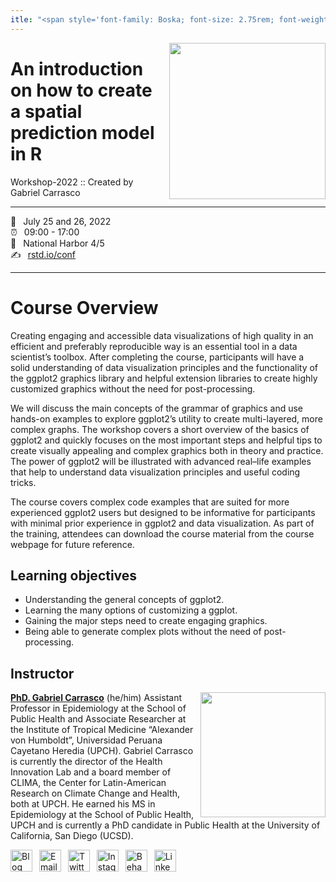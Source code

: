 ```yaml
---
itle: "<span style='font-family: Boska; font-size: 2.75rem; font-weight: 800;color:'white';'><b>Spatial predictive models with R</b></span>"
---
```


![](images/logo.png){style="float:right;padding: 0 0 0 10px;" fig-alt="Course Hex Logo" width="250"}

# **An introduction on how to create a spatial prediction model in R**

Workshop-2022 :: Created by Gabriel Carrasco

------------------------------------------------------------------------

[📆  July 25 and 26, 2022]{.code}\
[⏰  09:00 - 17:00]{.code}\
[🏨  National Harbor 4/5]{.code}\
[✍️  [rstd.io/conf](http://rstd.io/conf)]{.code}

------------------------------------------------------------------------

# **Course Overview**

Creating engaging and accessible data visualizations of high quality in an efficient and preferably reproducible way is an essential tool in a data scientist's toolbox. After completing the course, participants will have a solid understanding of data visualization principles and the functionality of the ggplot2 graphics library and helpful extension libraries to create highly customized graphics without the need for post-processing.

We will discuss the main concepts of the grammar of graphics and use hands-on examples to explore ggplot2's utility to create multi-layered, more complex graphs. The workshop covers a short overview of the basics of ggplot2 and quickly focuses on the most important steps and helpful tips to create visually appealing and complex graphics both in theory and practice. The power of ggplot2 will be illustrated with advanced real--life examples that help to understand data visualization principles and useful coding tricks.

The course covers complex code examples that are suited for more experienced ggplot2 users but designed to be informative for participants with minimal prior experience in ggplot2 and data visualization. As part of the training, attendees can download the course material from the course webpage for future reference.

## **Learning objectives**

-   Understanding the general concepts of ggplot2.
-   Learning the many options of customizing a ggplot.
-   Gaining the major steps need to create engaging graphics.
-   Being able to generate complex plots without the need of post-processing.

## **Instructor**

![](https://avatars.githubusercontent.com/u/7484990?v=4){style="float:right;padding: 0 0 0 10px;" fig-alt="Headshot of Dr. Cédric Scherer" width="200"}

[**PhD. Gabriel Carrasco**](https://gcarrasco.rbind.io/) (he/him) Assistant Professor in Epidemiology at the School of Public Health and Associate Researcher at the Institute of Tropical Medicine "Alexander von Humboldt", Universidad Peruana Cayetano Heredia (UPCH). Gabriel Carrasco is currently the director of the Health Innovation Lab and a board member of CLIMA, the Center for Latin-American Research on Climate Change and Health, both at UPCH. He earned his MS in Epidemiology at the School of Public Health, UPCH and is currently a PhD candidate in Public Health at the University of California, San Diego (UCSD).

::: {align="center"}
<a href="https://www.cedricscherer.com"><img src="https://assets.dryicons.com/uploads/icon/svg/4926/home.svg" alt="Blog" border="0" width="35" height="35"/></a>  <a href="mailto:info@data-vizard.com"><img src="https://assets.dryicons.com/uploads/icon/svg/8009/02dc3a5c-6504-4347-85fb-3f510cfecc45.svg" alt="Email" border="0" width="35" height="35"/></a>  <a href="https://twitter.com/CedScherer"><img src="https://assets.dryicons.com/uploads/icon/svg/8385/c23f7ffc-ca8d-4246-8978-ce9f6d5bcc99.svg" alt="Twitter" border="0" width="35" height="35"/></a>  <a href="https://www.instagram.com/cedscherer/"><img src="https://assets.dryicons.com/uploads/icon/svg/8330/62263227-bb78-4b42-a9a9-e222e0cc7b97.svg" alt="Instagram" border="0" width="35" height="35"/></a>  <a href="https://www.behance.net/cedscherer"><img src="https://assets.dryicons.com/uploads/icon/svg/8264/04073ce3-5b98-4f32-88d3-82b2ef828066.svg" alt="Behance" border="0" width="35" height="35"/></a>  <a href="https://www.linkedin.com/in/cedricpscherer/"><img src="https://assets.dryicons.com/uploads/icon/svg/8337/a347cd89-1662-4421-be90-58e5e8004eae.svg" alt="LinkedIn" border="0" width="35" height="35"/></a>   <a href="https://www.buymeacoffee.com/z3tt" target="_blank"></a>
:::
